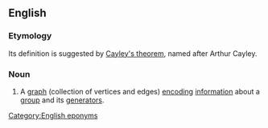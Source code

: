 ==English==
{{wikipedia}}

===Etymology===
Its definition is suggested by [[Cayley's theorem]], named after Arthur Cayley.

===Noun===
{{en-noun}}
# A [[graph]] (collection of vertices and edges) [[encode|encoding]] [[information]] about a [[group]] and its [[generator]]s.

[[Category:English eponyms]]